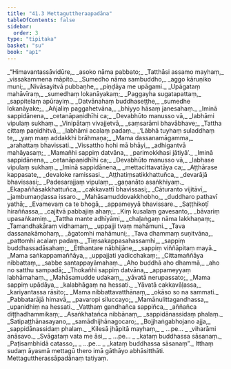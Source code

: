 ```yaml
---
title: "41.3 Mettaguttheraapadāna"
tableOfContents: false
sidebar:
  order: 3
type: "tipitaka"
basket: "su"
book: "ap1"
---
```



<DynamicBreadcrumb />

<Division number="45" book="ap1" bookNo="20" page="400">

<Paragraph number="4895" type="verses" book="ap1">
_“Himavantassāvidūre,_  
_asoko nāma pabbato;_  
_Tatthāsi assamo mayhaṃ,_  
_vissakammena māpito._  

</Paragraph>

</Division>
<Division number="46" book="ap1" bookNo="20" page="400">

<Paragraph number="4896" type="verses" book="ap1">
_Sumedho nāma sambuddho,_  
_aggo kāruṇiko muni;_  
_Nivāsayitvā pubbaṇhe,_  
_piṇḍāya me upāgami._  

</Paragraph>

</Division>
<Division number="47" book="ap1" bookNo="20" page="401">

<Paragraph number="4897" type="verses" book="ap1">
_Upāgataṃ mahāvīraṃ,_  
_sumedhaṃ lokanāyakaṃ;_  
_Paggayha sugatapattaṃ,_  
_sappitelaṃ apūrayiṃ._  

</Paragraph>

</Division>
<Division number="48" book="ap1" bookNo="20" page="401">

<Paragraph number="4898" type="verses" book="ap1">
_Datvānahaṃ buddhaseṭṭhe,_  
_sumedhe lokanāyake;_  
_Añjaliṃ paggahetvāna,_  
_bhiyyo hāsaṃ janesahaṃ._  

</Paragraph>

</Division>
<Division number="49" book="ap1" bookNo="20" page="401">

<Paragraph number="4899" type="verses" book="ap1">
_Iminā sappidānena,_  
_cetanāpaṇidhīhi ca;_  
_Devabhūto manusso vā,_  
_labhāmi vipulaṃ sukhaṃ._  

</Paragraph>

</Division>
<Division number="50" book="ap1" bookNo="20" page="401">

<Paragraph number="4900" type="verses" book="ap1">
_Vinipātaṃ vivajjetvā,_  
_saṃsarāmi bhavābhave;_  
_Tattha cittaṃ paṇidhitvā,_  
_labhāmi acalaṃ padaṃ._  

</Paragraph>

</Division>
<Division number="51" book="ap1" bookNo="20" page="401">

<Paragraph number="4901" type="verses" book="ap1">
_‘Lābhā tuyhaṃ suladdhaṃ te,_  
_yaṃ maṃ addakkhi brāhmaṇa;_  
_Mama dassanamāgamma,_  
_arahattaṃ bhavissati._  

</Paragraph>

</Division>
<Division number="52" book="ap1" bookNo="20" page="401">

<Paragraph number="4902" type="verses" book="ap1">
_Vissattho hohi mā bhāyi,_  
_adhigantvā mahāyasaṃ;_  
_Mamañhi sappiṃ datvāna,_  
_parimokkhasi jātiyā’._  

</Paragraph>

</Division>
<Division number="53" book="ap1" bookNo="20" page="401">

<Paragraph number="4903" type="verses" book="ap1">
_Iminā sappidānena,_  
_cetanāpaṇidhīhi ca;_  
_Devabhūto manusso vā,_  
_labhase vipulaṃ sukhaṃ._  

</Paragraph>

</Division>
<Division number="54" book="ap1" bookNo="20" page="401">

<Paragraph number="4904" type="verses" book="ap1">
_Iminā sappidānena,_  
_mettacittavatāya ca;_  
_Aṭṭhārase kappasate,_  
_devaloke ramissasi._  

</Paragraph>

</Division>
<Division number="55" book="ap1" bookNo="20" page="401">

<Paragraph number="4905" type="verses" book="ap1">
_Aṭṭhatiṃsatikkhattuñca,_  
_devarājā bhavissasi;_  
_Padesarajjaṃ vipulaṃ,_  
_gaṇanāto asaṅkhiyaṃ._  

</Paragraph>

</Division>
<Division number="56" book="ap1" bookNo="20" page="401">

<Paragraph number="4906" type="verses" book="ap1">
_Ekapaññāsakkhattuñca,_  
_cakkavattī bhavissasi;_  
_Cāturanto vijitāvī,_  
_jambumaṇḍassa issaro._  

</Paragraph>

</Division>
<Division number="57" book="ap1" bookNo="20" page="401">

<Paragraph number="4907" type="verses" book="ap1">
_Mahāsamuddovakkhobho,_  
_duddharo pathavī yathā;_  
_Evamevaṃ ca te bhogā,_  
_appameyyā bhavissare._  

</Paragraph>

</Division>
<Division number="58" book="ap1" bookNo="20" page="401">

<Paragraph number="4908" type="verses" book="ap1">
_Saṭṭhikoṭī hiraññassa,_  
_cajitvā pabbajiṃ ahaṃ;_  
_Kiṃ kusalaṃ gavesanto,_  
_bāvariṃ upasaṅkamiṃ._  

</Paragraph>

</Division>
<Division number="59" book="ap1" bookNo="20" page="402">

<Paragraph number="4909" type="verses" book="ap1">
_Tattha mante adhīyāmi,_  
_chaḷaṅgaṃ nāma lakkhaṇaṃ;_  
_Tamandhakāraṃ vidhamaṃ,_  
_uppajji tvaṃ mahāmuni._  

</Paragraph>

</Division>
<Division number="60" book="ap1" bookNo="20" page="402">

<Paragraph number="4910" type="verses" book="ap1">
_Tava dassanakāmohaṃ,_  
_āgatomhi mahāmuni;_  
_Tava dhammaṃ suṇitvāna,_  
_pattomhi acalaṃ padaṃ._  

</Paragraph>

</Division>
<Division number="61" book="ap1" bookNo="20" page="402">

<Paragraph number="4911" type="verses" book="ap1">
_Tiṃsakappasahassamhi,_  
_sappiṃ buddhassadāsahaṃ;_  
_Etthantare nābhijāne,_  
_sappiṃ viññāpitaṃ mayā._  

</Paragraph>

</Division>
<Division number="62" book="ap1" bookNo="20" page="402">

<Paragraph number="4912" type="verses" book="ap1">
_Mama saṅkappamaññāya,_  
_uppajjati yadicchakaṃ;_  
_Cittamaññāya nibbattaṃ,_  
_sabbe santappayāmahaṃ._  

</Paragraph>

</Division>
<Division number="63" book="ap1" bookNo="20" page="402">

<Paragraph number="4913" type="verses" book="ap1">
_Aho buddhā aho dhammā,_  
_aho no satthu sampadā;_  
_Thokañhi sappiṃ datvāna,_  
_appameyyaṃ labhāmahaṃ._  

</Paragraph>

</Division>
<Division number="64" book="ap1" bookNo="20" page="402">

<Paragraph number="4914" type="verses" book="ap1">
_Mahāsamudde udakaṃ,_  
_yāvatā nerupassato;_  
_Mama sappiṃ upādāya,_  
_kalabhāgaṃ na hessati._  

</Paragraph>

</Division>
<Division number="65" book="ap1" bookNo="20" page="402">

<Paragraph number="4915" type="verses" book="ap1">
_Yāvatā cakkavāḷassa,_  
_kariyantassa rāsito;_  
_Mama nibbattavatthānaṃ,_  
_okāso so na sammati._  

</Paragraph>

</Division>
<Division number="66" book="ap1" bookNo="20" page="402">

<Paragraph number="4916" type="verses" book="ap1">
_Pabbatarājā himavā,_  
_pavaropi siluccayo;_  
_Mamānulittagandhassa,_  
_upanidhiṃ na hessati._  

</Paragraph>

</Division>
<Division number="67" book="ap1" bookNo="20" page="402">

<Paragraph number="4917" type="verses" book="ap1">
_Vatthaṃ gandhañca sappiñca,_  
_aññañca diṭṭhadhammikaṃ;_  
_Asaṅkhatañca nibbānaṃ,_  
_sappidānassidaṃ phalaṃ._  

</Paragraph>

</Division>
<Division number="68" book="ap1" bookNo="20" page="402">

<Paragraph number="4918" type="verses" book="ap1">
_Satipaṭṭhānasayano,_  
_samādhijhānagocaro;_  
_Bojjhaṅgabhojano ajja,_  
_sappidānassidaṃ phalaṃ._  

</Paragraph>

</Division>
<Division number="69" book="ap1" bookNo="20" page="402">

<Paragraph number="4919" type="verses" book="ap1">
_Kilesā jhāpitā mayhaṃ,_  
_ …pe… _  
_viharāmi anāsavo._  

</Paragraph>

</Division>
<Division number="70" book="ap1" bookNo="20" page="402">

<Paragraph number="4920" type="verses" book="ap1">
_Svāgataṃ vata me āsi,_  
_ …pe… _  
_kataṃ buddhassa sāsanaṃ._  

</Paragraph>

</Division>
<Division number="71" book="ap1" bookNo="20" page="402">

<Paragraph number="4921" type="verses" book="ap1">
_Paṭisambhidā catasso,_  
_ …pe… _  
_kataṃ buddhassa sāsanaṃ”._  

</Paragraph>

<Paragraph number="4922" book="ap1">
Itthaṃ sudaṃ āyasmā mettagū thero imā gāthāyo abhāsitthāti.

</Paragraph>
</Division>

<Paragraph number="4923" type="center" book="ap1">
Mettaguttherassāpadānaṃ tatiyaṃ.
</Paragraph>